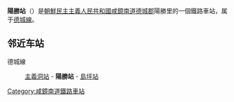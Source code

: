 {{unreferenced|time=2015-02-16T14:31:48+00:00}}
{{朝鮮半島車站資訊
|公司色 = blue
|文字色 = 
|站名 = 陽勝站
|圖片 = 
|pxl = 
|圖片說明 =
|前一站 = [[主義洞站|主義洞]]
|前一站距離 = 3.1
|後一站距離 = 4.4
|後一站 = [[島坪站|島坪]]
|所屬路線 = [[德城線|德城線]]
|距離 = 25.8
|起點站 = [[新北青站|新北青]]
|諺文 = 양승역
|朝鮮漢字 = 陽勝驛
|文觀部式 = 
|馬-賴式 = Yangsŭng-yŏk
|副站名 = 
|車站編號 = 
|停站路線數 = 
|所屬公司 = [[朝鮮民主主義人民共和國鐵道省|朝鮮民主主義人民共和國鐵道省]]
|所在地 =[[咸鏡南道|咸鏡南道]][[德城郡|德城郡]]陽勝里
|車站構造 = 地面车站
|月台配置 = 
|啟用年月日 =
|廢站年月日 = 
|上下車人次 = 
|統計年度 = 
|轉車 = 
|備註 = 
|全寬備註 = 
}}

'''陽勝站'''（{{lang-ko|양승역}}）是[[朝鮮民主主義人民共和國|朝鮮民主主義人民共和國]][[咸鏡南道|咸鏡南道]][[德城郡|德城郡]]陽勝里的一個鐵路車站，属于[[德城線|德城線]]。

==邻近车站==
德城線
:[[主義洞站|主義洞站]] - '''陽勝站''' - [[島坪站|島坪站]]

{{朝鲜铁路小作品}}

{{德城線}}

[[Category:咸鏡南道鐵路車站|Category:咸鏡南道鐵路車站]]